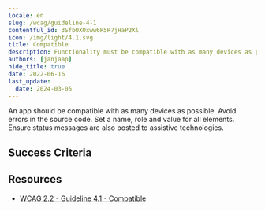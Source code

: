 ```yaml
---
locale: en
slug: /wcag/guideline-4-1
contentful_id: 3SfbOXOxww6R5R7jHaP2Xl
icon: /img/light/4.1.svg
title: Compatible
description: Functionality must be compatible with as many devices as possible.
authors: [janjaap]
hide_title: true
date: 2022-06-16
last_update:
  date: 2024-03-05
---
```


<Hero
  title="Compatible"
  image="/img/light/4.1.svg"
  alt="WCAG 4.1 icon"
  prefix="Guideline 4.1"
/>

An app should be compatible with as many devices as possible. Avoid errors in the source code. Set a name, role and value for all elements. Ensure status messages are also posted  to assistive technologies.

## Success Criteria

<LinkList title="Success Criteria" isHighlighted={true}>
  <LinkListItem
    url="/en/guidelines/wcag/success-criterion-4-1-1"
    title="Success Criterion 4.1.1 - Parsing"
    label="Parsing"
    description="Ensure the source code of the app does not contain any errors and does not use any deprecated functions."
    image="/img/light/4.1.1.svg"
    alt="WCAG 4.1.1 icon"
  />
  <LinkListItem
    url="/en/guidelines/wcag/success-criterion-4-1-2"
    title="Success Criterion 4.1.2 - Name, Role, Value"
    label="Name, Role, Value"
    description="Ensure it is clear for users of assistive technologies what actions can be performed."
    image="/img/light/4.1.2.svg"
    alt="WCAG 4.1.2 icon"
  />
  <LinkListItem
    url="/en/guidelines/wcag/success-criterion-4-1-3"
    title="Success Criterion 4.1.3 - Status Messages"
    label="Status Messages"
    description="Ensure that status messages are also passed to assistive technologies."
    image="/img/light/4.1.3.svg"
    alt="WCAG 4.1.3 icon"
  />
</LinkList>

## Resources

- [WCAG 2.2 - Guideline 4.1 - Compatible](https://www.w3.org/TR/WCAG22/#compatible)

